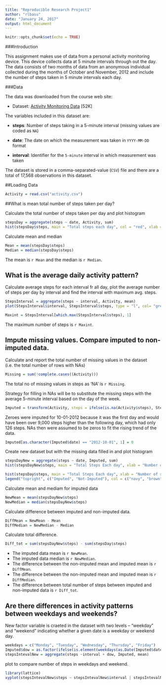 ```yaml
---
title: "Reproducible Research Project1"
author: "rlbasu"
date: "January 24, 2017"
output: html_document
---
```


```r
knitr::opts_chunk$set(echo = TRUE)
```

###Introduction

This assignment makes use of data from a personal activity monitoring device. This device collects data at 5 minute intervals through out the day. The data consists of two months of data from an anonymous individual collected during the months of October and November, 2012 and include the number of steps taken in 5 minute intervals each day.

###Data

The data was downloaded from the course web site:

* Dataset: [Activity Monitoring Data](https://d396qusza40orc.cloudfront.net/repdata%2Fdata%2Factivity.zip) [52K]

The variables included in this dataset are:

* **steps**: Number of steps taking in a 5-minute interval (missing values are coded as `NA`)

* **date**: The date on which the measurement was taken in `YYYY-MM-DD` format

* **interval**: Identifier for the `5-minute` interval in which measurement was taken

The dataset is stored in a comma-separated-value (`CSV`) file and there are a total of 17,568 observations in this dataset.

##Loading Data

```r
Activity = read.csv("activity.csv")
```
##What is mean total number of steps taken per day?

Calculate the total number of steps taken per day and plot histogram
```r
stepsDay = aggregate(steps ~ date, Activity, sum)
hist(stepsDay$steps, main = "Total steps each day", col = "red", xlab = "Number of steps")
```

Calculate mean and median
```r
Mean = mean(stepsDay$steps)
Median = median(stepsDay$steps)
```
The mean is `r Mean` and the median is `r Median`.

## What is the average daily activity pattern?

Calculate average steps for each interval fr all day, plot the average number of steps per day by interval and find the interval with maximum avg. steps.

```r
StepsInterval = aggregate(steps ~ interval, Activity, mean)
plot(StepsInterval$interval, StepsInterval$steps, type = "l", col= "green", xlab = "Interval", ylab = "Number of Steps")

Maxint = StepsInterval[which.max(StepsInterval$steps), 1]
```
The maximum number of steps is `r Maxint`.

## Impute missing values. Compare imputed to non-imputed data.
Calculate and report the total number of missing values in the dataset (i.e. the total number of rows with NAs)

```r
Missing = sum(!complete.cases((Activity)))
```
The total no of missing values in steps as 'NA' is `r Missing`.

Strategy for filling in NAs will be to substitute the missing steps with the average 5-minute interval based on the day of the week.

```r
Imputed = transform(Activity, steps = ifelse(is.na(Activity$steps), StepsInterval$steps[match(Activity$interval, StepsInterval$interval)], Activity$steps))
```
Zeroes were imputed for 10-01-2012 because it was the first day and would have been over 9,000 steps higher than the following day, which had only 126 steps. NAs then were assumed to be zeros to fit the rising trend of the data.

```r
Imputed[as.character(Imputed$date) == "2012-10-01", 1] = 0
```

Create new dataset but with the missing data filled in and plot histogram
```r
stepsDayNew = aggregate(steps ~ date, Imputed, sum)
hist(stepsDayNew$steps, main = "Total Steps Each day", xlab = "Number of steps", col = "navy")

hist(stepsDay$steps, main = "Total Steps Each day", xlab = "Number of steps", col = "brown", add = TRUE)
legend("topright", c("Imputed", "Not-Imputed"), col = c("navy", "brown"), lwd = 10)
```

Calculate mean and mediam for imputed data
```r
NewMean = mean(stepsDayNew$steps)
NewMedian = median(stepsDayNew$steps)
```

Calculate difference between imputed and non-imputed data.
```r
DiffMean = NewMean - Mean
DiffMedian = NewMedian - Median
```

Calculate total difference.
```r
Diff_tot = sum(stepsDayNew$steps) - sum(stepsDay$steps)
```
* The imputed data mean is `r NewMean`.
* The imputed data median is `r NewMedian`.
* The difference between the non-imputed mean and imputed mean is `r DiffMean`.
* The difference between the non-imputed mean and imputed mean is `r DiffMedian`.
* The difference between total number of steps between imputed and non-imputed data is `r Diff_tot`.

## Are there differences in activity patterns between weekdays and weekends?
New factor variable is craeted in the dataset with two levels – “weekday” and “weekend” indicating whether a given date is a weekday or weekend day.
```r
weekdays = c("Monday", "Tuesday", "Wednesday", "Thursday", "Friday")
Imputed$dow = as.factor(ifelse(is.element(weekdays(as.Date(Imputed$date)), weekdays), "Weekday", "Weekend"))
stepsIntevalNew = aggregate(steps ~interval + dow, Imputed, mean)
```

plot to compare number of steps in weekdays and weekend.
```r
library(lattice)
xyplot(stepsIntevalNew$steps ~ stepsIntevalNew$interval | stepsIntevalNew$dow,type = "l",layout= c(2,1),xlab = "Interval", ylab = "steps",main = "Average steps per day for each interval")
```


